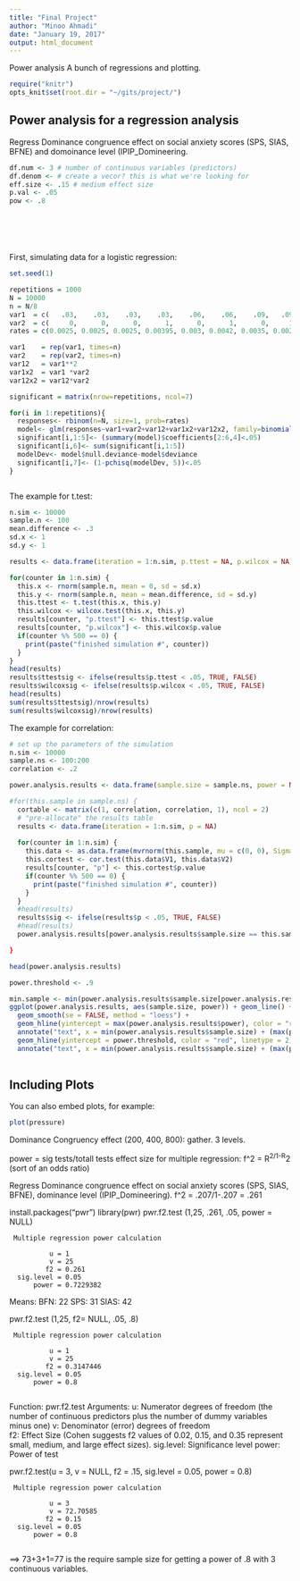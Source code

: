 ```yaml
---
title: "Final Project"
author: "Minoo Ahmadi"
date: "January 19, 2017"
output: html_document
---
```

Power analysis
A bunch of regressions and plotting.


```r
require("knitr")
opts_knit$set(root.dir = "~/gits/project/")
```
## Power analysis for a regression analysis
Regress Dominance congruence effect on social anxiety scores (SPS, SIAS, BFNE) and domoinance level (IPIP_Domineering. 

``` r

df.num <- 3 # number of continuous variables (predictors)
df.denom <- # create a vecor? this is what we're looking for
eff.size <- .15 # medium effect size
p.val <- .05
pow <- .8







```

First, simulating data for a logistic regression:

```r
set.seed(1)

repetitions = 1000
N = 10000
n = N/8
var1  = c(   .03,    .03,    .03,    .03,    .06,    .06,    .09,   .09)
var2  = c(     0,      0,      0,      1,      0,      1,      0,     1)
rates = c(0.0025, 0.0025, 0.0025, 0.00395, 0.003, 0.0042, 0.0035, 0.002)

var1    = rep(var1, times=n)
var2    = rep(var2, times=n)
var12   = var1**2
var1x2  = var1 *var2
var12x2 = var12*var2

significant = matrix(nrow=repetitions, ncol=7)

for(i in 1:repetitions){
  responses<- rbinom(n=N, size=1, prob=rates)
  model<- glm(responses~var1+var2+var12+var1x2+var12x2, family=binomial(link="logit"))
  significant[i,1:5]<- (summary(model)$coefficients[2:6,4]<.05)
  significant[i,6]<- sum(significant[i,1:5])
  modelDev<- model$null.deviance-model$deviance
  significant[i,7]<- (1-pchisq(modelDev, 5))<.05
}



```

The example for t.test:
```r
n.sim <- 10000
sample.n <- 100
mean.difference <- .3
sd.x <- 1
sd.y <- 1

results <- data.frame(iteration = 1:n.sim, p.ttest = NA, p.wilcox = NA)

for(counter in 1:n.sim) {
  this.x <- rnorm(sample.n, mean = 0, sd = sd.x)
  this.y <- rnorm(sample.n, mean = mean.difference, sd = sd.y)
  this.ttest <- t.test(this.x, this.y)
  this.wilcox <- wilcox.test(this.x, this.y)
  results[counter, "p.ttest"] <- this.ttest$p.value
  results[counter, "p.wilcox"] <- this.wilcox$p.value
  if(counter %% 500 == 0) {
    print(paste("finished simulation #", counter))
  }
}
head(results)
results$ttestsig <- ifelse(results$p.ttest < .05, TRUE, FALSE)
results$wilcoxsig <- ifelse(results$p.wilcox < .05, TRUE, FALSE)
head(results)
sum(results$ttestsig)/nrow(results)
sum(results$wilcoxsig)/nrow(results)


```



The example for correlation:

``` r
# set up the parameters of the simulation
n.sim <- 10000
sample.ns <- 100:200
correlation <- .2

power.analysis.results <- data.frame(sample.size = sample.ns, power = NA)

#for(this.sample in sample.ns) {
  cortable <- matrix(c(1, correlation, correlation, 1), ncol = 2)
  # "pre-allocate" the results table
  results <- data.frame(iteration = 1:n.sim, p = NA)
  
  for(counter in 1:n.sim) {
    this.data <- as.data.frame(mvrnorm(this.sample, mu = c(0, 0), Sigma = cortable))
    this.cortest <- cor.test(this.data$V1, this.data$V2)
    results[counter, "p"] <- this.cortest$p.value
    if(counter %% 500 == 0) {
      print(paste("finished simulation #", counter))
    }
  }
  #head(results)
  results$sig <- ifelse(results$p < .05, TRUE, FALSE)
  #head(results)
  power.analysis.results[power.analysis.results$sample.size == this.sample, "power"] <-   sum(results$sig)/nrow(results)

}

head(power.analysis.results)

power.threshold <- .9

min.sample <- min(power.analysis.results$sample.size[power.analysis.results$power >= power.threshold])
ggplot(power.analysis.results, aes(sample.size, power)) + geom_line() + 
  geom_smooth(se = FALSE, method = "loess") + 
  geom_hline(yintercept = max(power.analysis.results$power), color = "red") +
  annotate("text", x = min(power.analysis.results$sample.size) + (max(power.analysis.results$sample.size) - min(power.analysis.results$sample.size))/2, y = 1.02, label = paste("max power in these simulations:", max(power.analysis.results$power))) +
  geom_hline(yintercept = power.threshold, color = "red", linetype = 2) + 
  annotate("text", x = min(power.analysis.results$sample.size) + (max(power.analysis.results$sample.size) - min(power.analysis.results$sample.size))/2, y = power.threshold + .02, label = paste("sample needed for", power.threshold, " power:", min.sample))
    

```













## Including Plots

You can also embed plots, for example:

```r
plot(pressure)
```

Dominance Congruency effect (200, 400, 800): gather. 3 levels.

power = sig tests/totall tests
effect size for multiple regression: f^2 = R^2/1-R^2 (sort of an odds ratio)

Regress Dominance congruence effect on social anxiety scores (SPS, SIAS, BFNE), dominance level (IPIP_Domineering). f^2 =  .207/1-.207 = .261

install.packages("pwr")
library(pwr)
pwr.f2.test (1,25, .261, .05, power = NULL)

     Multiple regression power calculation 

              u = 1
              v = 25
             f2 = 0.261
      sig.level = 0.05
          power = 0.7229382


Means:
BFN: 22
SPS: 31
SIAS: 42




pwr.f2.test (1,25, f2= NULL, .05, .8)

     Multiple regression power calculation 

              u = 1
              v = 25
             f2 = 0.3147446
      sig.level = 0.05
          power = 0.8
          

Function: pwr.f2.test 
Arguments: 
u: Numerator degrees of freedom (the number of continuous predictors plus the number of dummy variables minus one) 
v: Denominator (error) degrees of freedom  
f2: Effect Size (Cohen suggests f2 values of 0.02, 0.15, and 0.35 represent small, medium, and large effect sizes). 
sig.level: Significance level power: Power of test

pwr.f2.test(u = 3, v = NULL, f2 = .15, sig.level = 0.05, power = 0.8)

     Multiple regression power calculation 

              u = 3
              v = 72.70585
             f2 = 0.15
      sig.level = 0.05
          power = 0.8
          
==> 73+3+1=77 is the require sample size for getting a power of .8 with 3 continuous variables.

